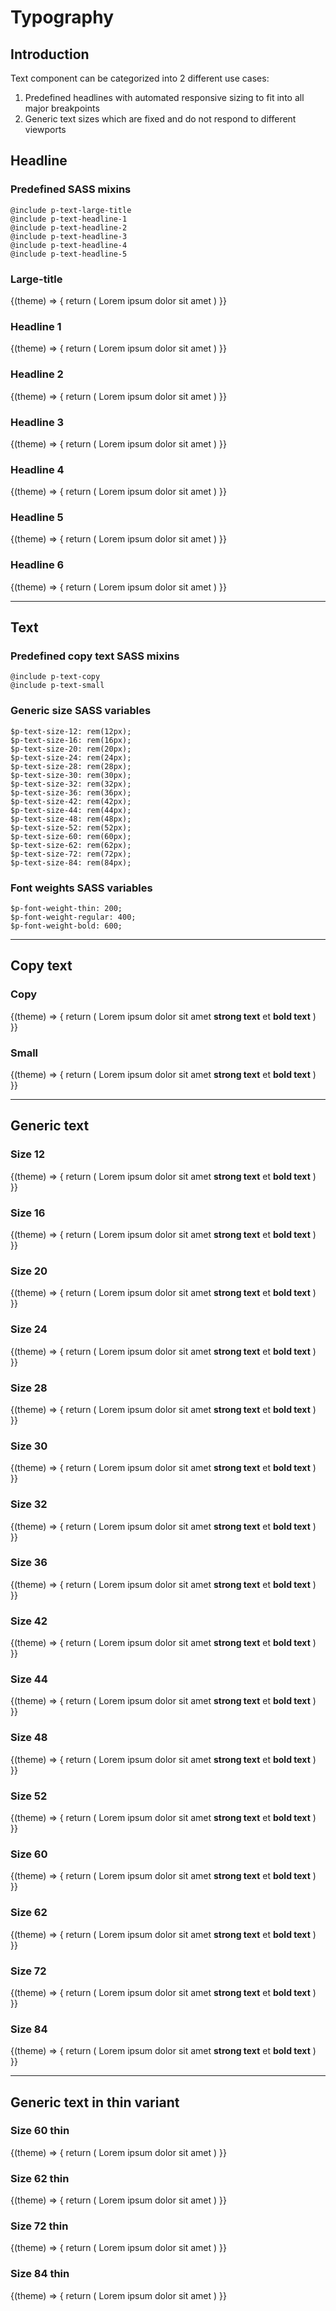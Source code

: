 
# Typography

## Introduction
Text component can be categorized into 2 different use cases:

1. Predefined headlines with automated responsive sizing to fit into all major breakpoints
2. Generic text sizes which are fixed and do not respond to different viewports

## Headline

### Predefined SASS mixins
```
@include p-text-large-title
@include p-text-headline-1
@include p-text-headline-2
@include p-text-headline-3
@include p-text-headline-4
@include p-text-headline-5
```

### Large-title

<Example noTheme={false} className="sg-example-text">
  {(theme) => {
    return (
      <React.Fragment>
        <p-headline type="large-title" level="1" theme={theme}>Lorem ipsum dolor sit amet</p-headline>
      </React.Fragment>
    )
  }}
</Example>

### Headline 1

<Example noTheme={false} className="sg-example-text">
  {(theme) => {
    return (
      <React.Fragment>
        <p-headline type="headline-1" level="1" theme={theme}>Lorem ipsum dolor sit amet</p-headline>
      </React.Fragment>
    )
  }}
</Example>

### Headline 2

<Example noTheme={false} className="sg-example-text">
  {(theme) => {
    return (
      <React.Fragment>
        <p-headline type="headline-2" level="2" theme={theme}>Lorem ipsum dolor sit amet</p-headline>
      </React.Fragment>
    )
  }}
</Example>

### Headline 3

<Example noTheme={false} className="sg-example-text">
  {(theme) => {
    return (
      <React.Fragment>
        <p-headline type="headline-3" level="3" theme={theme}>Lorem ipsum dolor sit amet</p-headline>
      </React.Fragment>
    )
  }}
</Example>

### Headline 4

<Example noTheme={false} className="sg-example-text">
  {(theme) => {
    return (
      <React.Fragment>
        <p-headline type="headline-4" level="4" theme={theme}>Lorem ipsum dolor sit amet</p-headline>
      </React.Fragment>
    )
  }}
</Example>

### Headline 5

<Example noTheme={false} className="sg-example-text">
  {(theme) => {
    return (
      <React.Fragment>
        <p-headline type="headline-5" level="5" theme={theme}>Lorem ipsum dolor sit amet</p-headline>
      </React.Fragment>
    )
  }}
</Example>

### Headline 6

<Example noTheme={false} className="sg-example-text">
  {(theme) => {
    return (
      <React.Fragment>
        <p-headline type="headline-6" level="6" theme={theme}>Lorem ipsum dolor sit amet</p-headline>
      </React.Fragment>
    )
  }}
</Example>

---

## Text

### Predefined copy text SASS mixins
```
@include p-text-copy
@include p-text-small
```

### Generic size SASS variables
```
$p-text-size-12: rem(12px);
$p-text-size-16: rem(16px);
$p-text-size-20: rem(20px);
$p-text-size-24: rem(24px);
$p-text-size-28: rem(28px);
$p-text-size-30: rem(30px);
$p-text-size-32: rem(32px);
$p-text-size-36: rem(36px);
$p-text-size-42: rem(42px);
$p-text-size-44: rem(44px);
$p-text-size-48: rem(48px);
$p-text-size-52: rem(52px);
$p-text-size-60: rem(60px);
$p-text-size-62: rem(62px);
$p-text-size-72: rem(72px);
$p-text-size-84: rem(84px);
```

### Font weights SASS variables
```
$p-font-weight-thin: 200;
$p-font-weight-regular: 400;
$p-font-weight-bold: 600;
```
---

## Copy text

### Copy

<Example noTheme={false} className="sg-example-text">
  {(theme) => {
    return (
      <React.Fragment>
        <p-text type="copy" theme={theme}>Lorem ipsum dolor sit amet <strong>strong text</strong> et <b>bold text</b></p-text>
      </React.Fragment>
    )
  }}
</Example>

### Small

<Example noTheme={false} className="sg-example-text">
  {(theme) => {
    return (
      <React.Fragment>
        <p-text type="small" theme={theme}>Lorem ipsum dolor sit amet <strong>strong text</strong> et <b>bold text</b></p-text>
      </React.Fragment>
    )
  }}
</Example>

---

## Generic text

### Size 12
<Example noTheme={false} className="sg-example-text">
  {(theme) => {
    return (
      <React.Fragment>
        <p-text type="12" theme={theme}>Lorem ipsum dolor sit amet <strong>strong text</strong> et <b>bold text</b></p-text>
      </React.Fragment>
    )
  }}
</Example>

### Size 16
<Example noTheme={false} className="sg-example-text">
  {(theme) => {
    return (
      <React.Fragment>
        <p-text type="16" theme={theme}>Lorem ipsum dolor sit amet <strong>strong text</strong> et <b>bold text</b></p-text>
      </React.Fragment>
    )
  }}
</Example>

### Size 20
<Example noTheme={false} className="sg-example-text">
  {(theme) => {
    return (
      <React.Fragment>
        <p-text type="20" theme={theme}>Lorem ipsum dolor sit amet <strong>strong text</strong> et <b>bold text</b></p-text>
      </React.Fragment>
    )
  }}
</Example>

### Size 24
<Example noTheme={false} className="sg-example-text">
  {(theme) => {
    return (
      <React.Fragment>
        <p-text type="24" theme={theme}>Lorem ipsum dolor sit amet <strong>strong text</strong> et <b>bold text</b></p-text>
      </React.Fragment>
    )
  }}
</Example>

### Size 28
<Example noTheme={false} className="sg-example-text">
  {(theme) => {
    return (
      <React.Fragment>
        <p-text type="28" theme={theme}>Lorem ipsum dolor sit amet <strong>strong text</strong> et <b>bold text</b></p-text>
      </React.Fragment>
    )
  }}
</Example>

### Size 30
<Example noTheme={false} className="sg-example-text">
  {(theme) => {
    return (
      <React.Fragment>
        <p-text type="30" theme={theme}>Lorem ipsum dolor sit amet <strong>strong text</strong> et <b>bold text</b></p-text>
      </React.Fragment>
    )
  }}
</Example>

### Size 32
<Example noTheme={false} className="sg-example-text">
  {(theme) => {
    return (
      <React.Fragment>
        <p-text type="32" theme={theme}>Lorem ipsum dolor sit amet <strong>strong text</strong> et <b>bold text</b></p-text>
      </React.Fragment>
    )
  }}
</Example>

### Size 36
<Example noTheme={false} className="sg-example-text">
  {(theme) => {
    return (
      <React.Fragment>
        <p-text type="36" theme={theme}>Lorem ipsum dolor sit amet <strong>strong text</strong> et <b>bold text</b></p-text>
      </React.Fragment>
    )
  }}
</Example>

### Size 42
<Example noTheme={false} className="sg-example-text">
  {(theme) => {
    return (
      <React.Fragment>
        <p-text type="42" theme={theme}>Lorem ipsum dolor sit amet <strong>strong text</strong> et <b>bold text</b></p-text>
      </React.Fragment>
    )
  }}
</Example>

### Size 44
<Example noTheme={false} className="sg-example-text">
  {(theme) => {
    return (
      <React.Fragment>
        <p-text type="44" theme={theme}>Lorem ipsum dolor sit amet <strong>strong text</strong> et <b>bold text</b></p-text>
      </React.Fragment>
    )
  }}
</Example>

### Size 48
<Example noTheme={false} className="sg-example-text">
  {(theme) => {
    return (
      <React.Fragment>
        <p-text type="48" theme={theme}>Lorem ipsum dolor sit amet <strong>strong text</strong> et <b>bold text</b></p-text>
      </React.Fragment>
    )
  }}
</Example>

### Size 52
<Example noTheme={false} className="sg-example-text">
  {(theme) => {
    return (
      <React.Fragment>
        <p-text type="52" theme={theme}>Lorem ipsum dolor sit amet <strong>strong text</strong> et <b>bold text</b></p-text>
      </React.Fragment>
    )
  }}
</Example>

### Size 60
<Example noTheme={false} className="sg-example-text">
  {(theme) => {
    return (
      <React.Fragment>
        <p-text type="60" theme={theme}>Lorem ipsum dolor sit amet <strong>strong text</strong> et <b>bold text</b></p-text>
      </React.Fragment>
    )
  }}
</Example>

### Size 62
<Example noTheme={false} className="sg-example-text">
  {(theme) => {
    return (
      <React.Fragment>
        <p-text type="62" theme={theme}>Lorem ipsum dolor sit amet <strong>strong text</strong> et <b>bold text</b></p-text>
      </React.Fragment>
    )
  }}
</Example>

### Size 72
<Example noTheme={false} className="sg-example-text">
  {(theme) => {
    return (
      <React.Fragment>
        <p-text type="72" theme={theme}>Lorem ipsum dolor sit amet <strong>strong text</strong> et <b>bold text</b></p-text>
      </React.Fragment>
    )
  }}
</Example>

### Size 84
<Example noTheme={false} className="sg-example-text">
  {(theme) => {
    return (
      <React.Fragment>
        <p-text type="84" theme={theme}>Lorem ipsum dolor sit amet <strong>strong text</strong> et <b>bold text</b></p-text>
      </React.Fragment>
    )
  }}
</Example>

---

## Generic text in thin variant

### Size 60 thin
<Example noTheme={false} className="sg-example-text">
  {(theme) => {
    return (
      <React.Fragment>
        <p-text type="60-thin" theme={theme}>Lorem ipsum dolor sit amet</p-text>
      </React.Fragment>
    )
  }}
</Example>

### Size 62 thin
<Example noTheme={false} className="sg-example-text">
  {(theme) => {
    return (
      <React.Fragment>
        <p-text type="62-thin" theme={theme}>Lorem ipsum dolor sit amet</p-text>
      </React.Fragment>
    )
  }}
</Example>

### Size 72 thin
<Example noTheme={false} className="sg-example-text">
  {(theme) => {
    return (
      <React.Fragment>
        <p-text type="72-thin" theme={theme}>Lorem ipsum dolor sit amet</p-text>
      </React.Fragment>
    )
  }}
</Example>

### Size 84 thin
<Example noTheme={false} className="sg-example-text">
  {(theme) => {
    return (
      <React.Fragment>
        <p-text type="84-thin" theme={theme}>Lorem ipsum dolor sit amet</p-text>
      </React.Fragment>
    )
  }}
</Example>
